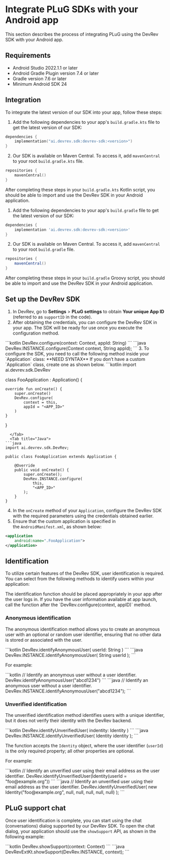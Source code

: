 # Integrate PLuG SDKs with your Android app 

This section describes the process of integrating PLuG using the DevRev SDK with your Android app.

## Requirements

- Android Studio 2022.1.1 or later
- Android Gradle Plugin version 7.4 or later
- Gradle version 7.6 or later
- Minimum Android SDK 24

## Integration

To integrate the latest version of our SDK into your app, follow these steps:

<Tabs>
<Tab title="Kotlin">

1. Add the following dependencies to your app's `build.gradle.kts` file to get the latest version of our SDK:

```kotlin
dependencies {
    implementation("ai.devrev.sdk:devrev-sdk:<version>")
}
```
2. Our SDK is available on Maven Central. To access it, add `mavenCentral` to your root `build.gradle.kts` file.
```kotlin
repositories {
    mavenCentral()
}
```
After completing these steps in your `build.gradle.kts` Kotlin script, you should be able to import and use the DevRev SDK in your Android application.

</Tab>
<Tab title="Groovy">

1. Add the following dependencies to your app's `build.gradle` file to get the latest version of our SDK:

```groovy
dependencies {
    implementation 'ai.devrev.sdk:devrev-sdk:<version>'
}
```

2. Our SDK is available on Maven Central. To access it, add `mavenCentral` to your root `build.gradle` file.
```groovy
repositories {
    mavenCentral()
}
```
After completing these steps in your `build.gradle` Groovy script, you should be able to import and use the DevRev SDK in your Android application.

</Tab>
</Tabs>

## Set up the DevRev SDK

1. In DevRev, go to **Settings** > **PLuG settings** to obtain **Your unique App ID** (referred to as `supportID` in the code).
2. After obtaining the credentials, you can configure the DevRev SDK in your app. The SDK will be ready for use once you execute the configuration method.
<Tabs>
  <Tab title="Kotlin">
```kotlin
DevRev.configure(context: Context, appId: String)
```
  </Tab>
  <Tab title="Java">
```java
DevRev.INSTANCE.configure(Context context, String appId);
```
  </Tab>
</Tabs>
3. To configure the SDK, you need to call the following method inside your `Application` class:
**NEED SYNTAX**

<Callout intent="note">
If you don’t have a custom `Application` class, create one as shown below.
</Callout>

<Tabs>
  <Tab title="Kotlin">
```kotlin
import ai.devrev.sdk.DevRev

class FooApplication : Application() {

    override fun onCreate() {
        super.onCreate()
        DevRev.configure(
            context = this,
            appId = "<APP_ID>"
        )
    }
}
```
  </Tab>
  <Tab title="Java">
```java
import ai.devrev.sdk.DevRev;

public class FooApplication extends Application {

    @Override
    public void onCreate() {
        super.onCreate();
        DevRev.INSTANCE.configure(
            this,
            "<APP_ID>"
        );
    }
}
```
  </Tab>
</Tabs>

4. In the `onCreate` method of your `Application`, configure the DevRev SDK with the required parameters using the credentials obtained earlier.
5. Ensure that the custom application is specified in the `AndroidManifest.xml`, as shown below:

```xml
<application
    android:name=".FooApplication">
</application>
```

## Identification

To utilize certain features of the DevRev SDK, user identification is required. You can select from the following methods to identify users within your application:

<Callout intent="note">
The identification function should be placed appropriately in your app after the user logs in. If you have the user information available at app launch, call the function after the `DevRev.configure(context, appID)` method.
</Callout>

### Anonymous identification

The anonymous identification method allows you to create an anonymous user with an optional or random user identifier, ensuring that no other data is stored or associated with the user.

<Tabs>
  <Tab title="Kotlin">
```kotlin
DevRev.identifyAnonymousUser(
    userId: String
)
```
  </Tab>
  <Tab title="Java">
```java
DevRev.INSTANCE.identifyAnonymousUser(
    String userId
);
```
  </Tab>
</Tabs>

For example:

<Tabs>
  <Tab title="Kotlin">
```kotlin
// Identify an anonymous user without a user identifier.
DevRev.identifyAnonymousUser("abcd1234")
```
  </Tab>
  <Tab title="Java">
```java
// Identify an anonymous user without a user identifier.
DevRev.INSTANCE.identifyAnonymousUser("abcd1234");
```
  </Tab>
</Tabs>

### Unverified identification

The unverified identification method identifies users with a unique identifier, but it does not verify their identity with the DevRev backend.

<Tabs>
  <Tab title="Kotlin">
```kotlin
DevRev.identifyUnverifiedUser(
    indentity: Identity
)
```
  </Tab>
  <Tab title="Java">
```java
DevRev.INSTANCE.identifyUnverifiedUser(
    Identity identity
);
```   
  </Tab>
</Tabs>

The function accepts the `Identity` object, where the user identifier (`userId`) is the only required property; all other properties are optional.

For example:

<Tabs>
  <Tab title="Kotlin">
```kotlin
// Identify an unverified user using their email address as the user identifier.
DevRev.identifyUnverifiedUser(Identity(userId = "foo@example.org"))
```
  </Tab>
  <Tab title="Java">
```java
// Identify an unverified user using their email address as the user identifier.
DevRev.identifyUnverifiedUser(
        new Identity("foo@example.org", null, null, null, null, null)
);
```
  </Tab>
</Tabs>

## PLuG support chat

Once user identification is complete, you can start using the chat (conversations) dialog supported by our DevRev SDK. To open the chat dialog, your application should use the `showSupport` API, as shown in the following example:

<Tabs>
  <Tab title="Kotlin">
```kotlin
DevRev.showSupport(context: Context)
```    
  </Tab>
  <Tab title="Java">
```java
DevRevExtKt.showSupport(DevRev.INSTANCE, context);
```    
  </Tab>
</Tabs>
